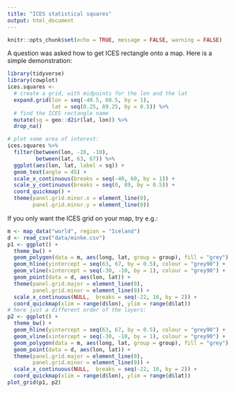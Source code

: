 ```yaml
---
title: "ICES statistical squares"
output: html_document
---
```


```r
knitr::opts_chunk$set(echo = TRUE, message = FALSE, warning = FALSE)
```

A question was asked how to get ICES rectangle onto a map. Here is a simple demonstration:
```r
library(tidyverse)
library(cowplot)
ices.squares <- 
  # create a grid, with midpoints for the lon and the lat
  expand.grid(lon = seq(-40.5, 60.5, by = 1),
              lat = seq(0.25, 89.25, by = 0.5)) %>% 
  # find the ICES rectangle name
  mutate(sq = geo::d2ir(lat, lon)) %>% 
  drop_na() 

# plot some area of interest:
ices.squares %>% 
  filter(between(lon, -28, -10),
         between(lat, 63, 67)) %>% 
  ggplot(aes(lon, lat, label = sq)) +
  geom_text(angle = 45) +
  scale_x_continuous(breaks = seq(-40, 60, by = 1)) +
  scale_y_continuous(breaks = seq(0, 89, by = 0.5)) +
  coord_quickmap() +
  theme(panel.grid.minor.x = element_line(0),
        panel.grid.minor.y = element_line(0))
```

If you only want the ICES grid on your map, try e.g.:
```r
m <- map_data("world", region = "Iceland")
d <- read_csv("data/minke.csv")
p1 <- ggplot() +
  theme_bw() +
  geom_polygon(data = m, aes(long, lat, group = group), fill = "grey") +
  geom_hline(yintercept = seq(63, 67, by = 0.5), colour = "grey90") +
  geom_vline(xintercept = seq(-30, -10, by = 1), colour = "grey90") +
  geom_point(data = d, aes(lon, lat)) +
  theme(panel.grid.major = element_line(0),
        panel.grid.minor = element_line(0)) +
  scale_x_continuous(NULL,  breaks = seq(-22, 10, by = 2)) +
  coord_quickmap(xlim = range(d$lon), ylim = range(d$lat))
# here just a different order of the layers:
p2 <- ggplot() +
  theme_bw() +
  geom_hline(yintercept = seq(63, 67, by = 0.5), colour = "grey90") +
  geom_vline(xintercept = seq(-30, -10, by = 1), colour = "grey90") +
  geom_polygon(data = m, aes(long, lat, group = group), fill = "grey") +
  geom_point(data = d, aes(lon, lat)) +
  theme(panel.grid.major = element_line(0),
        panel.grid.minor = element_line(0)) +
  scale_x_continuous(NULL,  breaks = seq(-22, 10, by = 2)) +
  coord_quickmap(xlim = range(d$lon), ylim = range(d$lat))
plot_grid(p1, p2)
```

